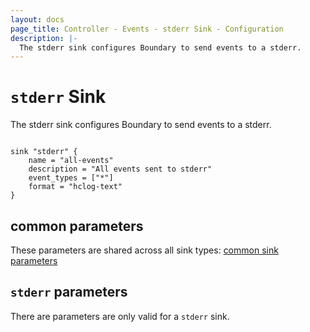 ```yaml
---
layout: docs
page_title: Controller - Events - stderr Sink - Configuration
description: |-
  The stderr sink configures Boundary to send events to a stderr.
---
```


# `stderr` Sink

The stderr sink configures Boundary to send events to a stderr.

```hcl

sink "stderr" {
    name = "all-events"
    description = "All events sent to stderr"
    event_types = ["*"]
    format = "hclog-text"
}
```

## common parameters

These parameters are shared across all sink types: [common sink parameters](/docs/oss/configuration/events/common)

## `stderr` parameters

There are parameters are only valid for a `stderr` sink.
